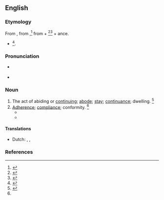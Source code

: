 ==English==

===Etymology===
From {{inh|en|enm|abiden}}, from {{inh|en|ang|ābīdan||wait}},<ref>{{R:OCD2|page=2}}</ref> from {{m|ang|ā}} + {{m|ang|bīdan||to bide, remain}}<ref>{{R:American Heritage Dictionary|edition=1971|page=3}}</ref><ref>{{R:MW3 1976|page=3}}</ref> + ance.
* {{suffix|en|abide|ance}}<ref>{{R:CDOE|page=3}}</ref>.

===Pronunciation===
* {{a|US}} {{IPA|en|/əˈbaɪd.n̩s/|/əˈbaɪd.n̩ts/}}
{{audio|en|EN-Abidance.ogg|Audio}}
* {{audio|en|en-ca-abidance.ogg|Audio (CA)}}

===Noun===
{{en-noun}}

# The act of abiding or [[continuing]]; [[abode]]; [[stay]]; [[continuance]]; dwelling. {{defdate|Early 17<sup>th</sup> century.}}<ref name=SOED>{{R:SOED5|page=4}}</ref>
# [[adherence|Adherence]]; [[compliance]]; conformity. {{defdate|Early 19<sup>th</sup> century.}}<ref name=SOED/>
#* {{quote-book|en|year=1840|title=The history of the holy war|page=262|author=Thomas Fuller|passage=No wonder then, though the Christians had no longer abidance in the holy hill of Palestine (though this I confess, is but the bark of the text), driving that trade wherewith none ever thrived, the breaking of promises; wherewith one may for a way fairly spread his train, but he will moult his feathers soon after.|url=http://books.google.com/books?id=kok-AAAAYAAJ}}
#* {{quote-book|en|year=1862|passage=A judicious '''abidance''' by rules, and holding to the results of experience, are good; but not less so, are a judicious setting aside of rules, and a declining to be bound by incomplete experience.|title=Organization in daily life: an essay|page=78|url=http://books.google.com/books?id=AWAAAAAAMAAJ|author=Sir Arthur Helps}}

====Translations====
{{trans-top|compliance}}
* Dutch: {{t+|nl|naleving|m}}, {{t|nl|nakomen van|n}},
{{trans-mid}}
{{trans-bottom}}

===References===
<references/>